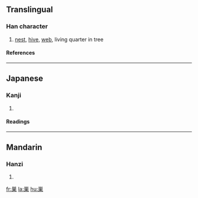{{see|巢}}

==Translingual==
===Han character===
{{Han char|rn=47|rad=巛|as=08|sn=11|four=|canj=火田木 (FWD)}}
# [[nest]], [[hive]], [[web]], living quarter in tree
====References====
{{Han ref|kx=0531.131|dkj=08696|dj=0919.230|hdz=21221.010|uh=5DE3|ud=24035}}
----
==Japanese==
===Kanji===
{{ja-kanji|grade=4|rs=巛08}}
# {{defn|Japanese}} 
====Readings====
{{ja-readings|on=[[そう]] (sō)|kun=[[す]] (su), [[すくう]] (sukuu)}}
----
==Mandarin==
===Hanzi===
{{cmn-hanzi|pin=[[cháo]] ([[chao2]])|wg=ch'ao<sup>2</sup>}}
# {{defn|Mandarin}}

[[fr:巣]]
[[la:巣]]
[[hu:巣]]
